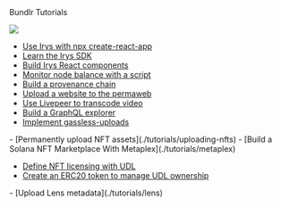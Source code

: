 
<div className="py-20">
<Heading level={1}  className="mb-4">Bundlr Tutorials</Heading>

</div>

<img
	src="https://bundlr.network/new/assets/home/data-donuts.webp"
	className="absolute mt-20 top-20 hidden xl:flex right-10 w-[300px]"
/>

<div className="-mt-10">
<SectionTitle title={"Basics"} />

-   [Use Irys with npx create-react-app](./tutorials/react)
-   [Learn the Irys SDK](./tutorials/irys-sdk.mdx)
-   [Build Irys React components](./tutorials/react-components)
-   [Monitor node balance with a script](./tutorials//monitor-node-balance)
-   [Build a provenance chain](./tutorials/provenance-chain)
-   [Upload a website to the permaweb](./tutorials//monitor-node-balance)
-   [Use Livepeer to transcode video](./tutorials/livepeer)
-   [Build a GraphQL explorer](./tutorials/graphql-explorer)
-   [Implement gassless-uploads](./tutorials/gassless-uploading)

</div>

<div className="mt-10">
<SectionTitle title={"NFTs"} />
- [Permanently upload NFT assets](./tutorials/uploading-nfts)
- [Build a Solana NFT Marketplace With Metaplex](./tutorials/metaplex)

</div>

<div className="mt-10">
<SectionTitle title={"UDL"} />

-   [Define NFT licensing with UDL](./tutorials/udl-nft)
-   [Create an ERC20 token to manage UDL ownership](./tutorials/udl-erc20)

</div>

<div className="mt-10">
<SectionTitle title={"Lens"} />
-   [Upload Lens metadata](./tutorials/lens)

</div>
